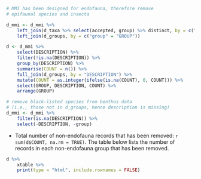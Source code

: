 
```r
# MMI has been designed for endofauna, therefore remove 
# epifaunal species and insecta

d_mmi <- d_mmi %>% 
    left_join(d_taxa %>% select(accepted, group) %>% distinct, by = c("TAXON" = "accepted")) %>%
    left_join(d_groups, by = c("group" = "GROUP"))

d <- d_mmi %>%
    select(DESCRIPTION) %>%
    filter(!is.na(DESCRIPTION)) %>%
    group_by(DESCRIPTION) %>%
    summarise(COUNT = n()) %>%
    full_join(d_groups, by = "DESCRIPTION") %>%
    mutate(COUNT = as.integer(ifelse(is.na(COUNT), 0, COUNT))) %>%
    select(GROUP, DESCRIPTION, COUNT) %>%
    arrange(GROUP)

# remove black-listed species from benthos data 
# (i.e., those not in d_groups, hence description is missing)
d_mmi <- d_mmi %>%
    filter(is.na(DESCRIPTION)) %>%
    select(-DESCRIPTION, -group)
```

- Total number of non-endofauna records that has been removed: `r sum(d$COUNT, na.rm = TRUE)`. The table below lists the number of records in each non-endofauna group that has been removed.
```r
d %>% 
    xtable %>%
    print(type = "html", include.rownames = FALSE)
```
